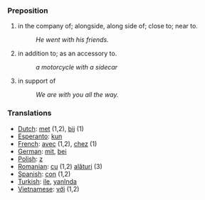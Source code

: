 === Preposition ===
#in the company of; alongside, along side of; close to; near to.
#:''He went with his friends.''
#in addition to; as an accessory to.
#:''a motorcycle with a sidecar''
#in support of
#:''We are with you all the way.''

=== Translations ===
*[[Dutch]]: [[met]] (1,2), [[bij]] (1)
*[[Esperanto]]: [[kun]]
*[[French]]: [[avec]] (1,2), [[chez]] (1)
*[[German]]: [[mit]], [[bei]]
*[[Polish]]: [[z]]
*[[Romanian]]: [[cu]] (1,2) [[alături]] (3)
*[[Spanish]]: [[con]] (1,2)
*[[Turkish]]: [[ile]], [[yanInda]]
*[[Vietnamese]]: [[với]] (1,2)